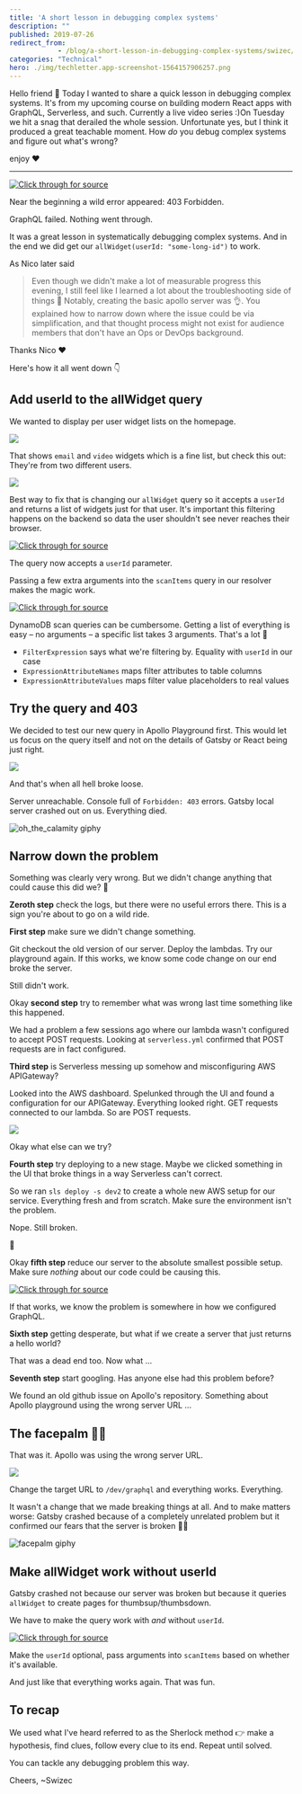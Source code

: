 ```yaml
---
title: 'A short lesson in debugging complex systems'
description: ""
published: 2019-07-26
redirect_from: 
            - /blog/a-short-lesson-in-debugging-complex-systems/swizec/9166
categories: "Technical"
hero: ./img/techletter.app-screenshot-1564157906257.png
---
```


Hello friend 👋 Today I wanted to share a quick lesson in debugging complex systems. It's from my upcoming course on building modern React apps with GraphQL, Serverless, and such. Currently a live video series :)On Tuesday we hit a snag that derailed the whole session. Unfortunate yes, but I think it produced a great teachable moment. How _do_ you debug complex systems and figure out what's wrong?

enjoy ❤️

* * *

[![Click through for source](./img/techletter.app-screenshot-1564157906257.png)](https://youtu.be/LKbOpZNYTuo)

Near the beginning a wild error appeared: 403 Forbidden.

GraphQL failed. Nothing went through.

It was a great lesson in systematically debugging complex systems. And in the end we did get our `allWidget(userId: "some-long-id")` to work.

As Nico later said

> Even though we didn't make a lot of measurable progress this evening, I still feel like I learned a lot about the troubleshooting side of things 🙂 Notably, creating the basic apollo server was 👌. You explained how to narrow down where the issue could be via simplification, and that thought process might not exist for audience members that don't have an Ops or DevOps background.

Thanks Nico ❤️

Here's how it all went down 👇

## Add userId to the allWidget query

We wanted to display per user widget lists on the homepage.

![](./img/UilWIZl.png)

That shows `email` and `video` widgets which is a fine list, but check this out: They're from two different users.

![](./img/sT9HUBd.png)

Best way to fix that is changing our `allWidget` query so it accepts a `userId` and returns a list of widgets just for that user. It's important this filtering happens on the backend so data the user shouldn't see never reaches their browser.

[![Click through for source](./img/techletter.app-screenshot-1564157796906.png)](https://carbon.now.sh/?bg=rgba(255,255,255,1)&t=seti&l=javascript&ds=true&wc=true&wa=true&pv=48px&ph=32px&ln=false&code=%2F%2F%20backend%2Fsrc%2Fgraphql.ts%0A%0Atype%20Query%20%7B%0A%20%20%20%20widget(widgetId%3A%20String!)%3A%20Widget%0A%20%20%20%20allWidget(userId%3A%20String)%3A%20%5BWidget%5D%0A%7D)

The query now accepts a `userId` parameter.

Passing a few extra arguments into the `scanItems` query in our resolver makes the magic work.

[![Click through for source](./img/techletter.app-screenshot-1564157796857.png)](https://carbon.now.sh/?bg=rgba(255,255,255,1)&t=seti&l=javascript&ds=true&wc=true&wa=true&pv=48px&ph=32px&ln=false&code=%2F%2F%20backend%2Fsrc%2Fqueries.ts%0A%0Aexport%20const%20allWidget%20%3D%20async%20(_%3A%20any%2C%20%7B%20userId%20%7D%3A%20%7B%20userId%3A%20string%20%7D)%20%3D%3E%20%7B%0A%20%20%20%20const%20result%20%3D%20await%20scanItems(%7B%0A%20%20%20%20%20%20%20%20FilterExpression%3A%20%22%23user%20%3D%20%3AuserId%22%2C%0A%20%20%20%20%20%20%20%20ExpressionAttributeNames%3A%20%7B%0A%20%20%20%20%20%20%20%20%20%20%20%20%22%23user%22%3A%20%22userId%22%0A%20%20%20%20%20%20%20%20%7D%2C%0A%20%20%20%20%20%20%20%20ExpressionAttributeValues%3A%20%7B%0A%20%20%20%20%20%20%20%20%20%20%20%20%22%3AuserId%22%3A%20userId%0A%20%20%20%20%20%20%20%20%7D%0A%20%20%20%20%7D)%3B)

DynamoDB scan queries can be cumbersome. Getting a list of everything is easy – no arguments – a specific list takes 3 arguments. That's a lot 🤨

-   `FilterExpression` says what we're filtering by. Equality with `userId` in our case
-   `ExpressionAttributeNames` maps filter attributes to table columns
-   `ExpressionAttributeValues` maps filter value placeholders to real values

## Try the query and 403

We decided to test our new query in Apollo Playground first. This would let us focus on the query itself and not on the details of Gatsby or React being just right.

![](./img/8pADxrw.png)

And that's when all hell broke loose.

Server unreachable. Console full of `Forbidden: 403` errors. Gatsby local server crashed out on us. Everything died.

![oh_the_calamity giphy](./img/media-xT1XGWbE0XiBDX2T8Q-giphy.gif)

## Narrow down the problem

Something was clearly very wrong. But we didn't change anything that could cause this did we? 🤔

**Zeroth step** check the logs, but there were no useful errors there. This is a sign you're about to go on a wild ride.

**First step** make sure we didn't change something.

Git checkout the old version of our server. Deploy the lambdas. Try our playground again. If this works, we know some code change on our end broke the server.

Still didn't work.

Okay **second step** try to remember what was wrong last time something like this happened.

We had a problem a few sessions ago where our lambda wasn't configured to accept POST requests. Looking at `serverless.yml` confirmed that POST requests are in fact configured.

**Third step** is Serverless messing up somehow and misconfiguring AWS APIGateway?

Looked into the AWS dashboard. Spelunked through the UI and found a configuration for our APIGateway. Everything looked right. GET requests connected to our lambda. So are POST requests.

![](./img/lRkbepv.png)

Okay what else can we try?

**Fourth step** try deploying to a new stage. Maybe we clicked something in the UI that broke things in a way Serverless can't correct.

So we ran `sls deploy -s dev2` to create a whole new AWS setup for our service. Everything fresh and from scratch. Make sure the environment isn't the problem.

Nope. Still broken.

🤔

Okay **fifth step** reduce our server to the absolute smallest possible setup. Make sure _nothing_ about our code could be causing this.

[![Click through for source](./img/techletter.app-screenshot-1564157796979.png)](https://carbon.now.sh/?bg=rgba(255,255,255,1)&t=seti&l=javascript&ds=true&wc=true&wa=true&pv=48px&ph=32px&ln=false&code=%2F%2F%20backend%2Fsrc%2Fgraphql.ts%0A%2F%2F%20PS%3A%20this%20is%20pseudocode%2C%20refer%20to%20the%20video%20for%20actual%20code%0A%0Aconst%20types%20%3D%20gql%60%0A%09Query%20%7B%0A%09%09hello%3A%20%7B%20hello%3A%20String%20%7D%0A%09%7D%0A%60%0A%0Aexport%20const%20server%20%3D%20new%20ApolloServer(%7B%0A%20%20%20%20types%2C%0A%20%20%20%7B%0A%09%20%20%20Query%3A%20%7B%0A%09%09%20%20%20hello%3A%20()%20%3D%3E%20%7B%20hello%3A%20%22hello%22%20%7D%0A%09%20%20%20%7D%0A%20%20%20%7D%0A%7D)%3B%0A%0Aexport%20const%20handler%20%3D%20server.createHandler(%7B%0A%20%20%20%20cors%3A%20%7B%0A%20%20%20%20%20%20%20%20origin%3A%20%22*%22%2C%0A%20%20%20%20%20%20%20%20credentials%3A%20true%0A%20%20%20%20%7D%0A%7D)%3B)

If that works, we know the problem is somewhere in how we configured GraphQL.

**Sixth step** getting desperate, but what if we create a server that just returns a hello world?

That was a dead end too. Now what ...

**Seventh step** start googling. Has anyone else had this problem before?

We found an old github issue on Apollo's repository. Something about Apollo playground using the wrong server URL ...

## The facepalm 🤦‍♀️

That was it. Apollo was using the wrong server URL.

![](./img/qUtTfYK.gif)

Change the target URL to `/dev/graphql` and everything works. Everything.

It wasn't a change that we made breaking things at all. And to make matters worse: Gatsby crashed because of a completely unrelated problem but it confirmed our fears that the server is broken 🤦‍♀️

![facepalm giphy](./img/media-ADr35Z4TvATIc-giphy.gif)

## Make allWidget work without userId

Gatsby crashed not because our server was broken but because it queries `allWidget` to create pages for thumbsup/thumbsdown.

We have to make the query work with _and_ without `userId`.

[![Click through for source](./img/techletter.app-screenshot-1564157797079.png)](https://carbon.now.sh/?bg=rgba(255,255,255,1)&t=seti&l=javascript&ds=true&wc=true&wa=true&pv=48px&ph=32px&ln=false&code=%2F%2F%20backend%2Fsrc%2Fqueries.ts%0A%0Aexport%20const%20allWidget%20%3D%20async%20(_%3A%20any%2C%20%7B%20userId%20%7D%3A%20%7B%20userId%3F%3A%20string%20%7D)%20%3D%3E%20%7B%0A%20%20%20%20%2F%2F%20Query%20by%20userId%20if%20passed-in%2C%20otherwise%20return%20all%20widgets%0A%20%20%20%20const%20result%20%3D%20await%20scanItems(%0A%20%20%20%20%20%20%20%20userId%0A%20%20%20%20%20%20%20%20%20%20%20%20%3F%20%7B%0A%20%20%20%20%20%20%20%20%20%20%20%20%20%20%20%20%20%20FilterExpression%3A%20%22%23user%20%3D%20%3AuserId%22%2C%0A%20%20%20%20%20%20%20%20%20%20%20%20%20%20%20%20%20%20ExpressionAttributeNames%3A%20%7B%0A%20%20%20%20%20%20%20%20%20%20%20%20%20%20%20%20%20%20%20%20%20%20%22%23user%22%3A%20%22userId%22%0A%20%20%20%20%20%20%20%20%20%20%20%20%20%20%20%20%20%20%7D%2C%0A%20%20%20%20%20%20%20%20%20%20%20%20%20%20%20%20%20%20ExpressionAttributeValues%3A%20%7B%0A%20%20%20%20%20%20%20%20%20%20%20%20%20%20%20%20%20%20%20%20%20%20%22%3AuserId%22%3A%20userId%0A%20%20%20%20%20%20%20%20%20%20%20%20%20%20%20%20%20%20%7D%0A%20%20%20%20%20%20%20%20%20%20%20%20%20%20%7D%0A%20%20%20%20%20%20%20%20%20%20%20%20%3A%20%7B%7D%0A%20%20%20%20)%3B)

Make the `userId` optional, pass arguments into `scanItems` based on whether it's available.

And just like that everything works again. That was fun.

## To recap

We used what I've heard referred to as the Sherlock method 👉 make a hypothesis, find clues, follow every clue to its end. Repeat until solved.

You can tackle any debugging problem this way.

Cheers, ~Swizec
